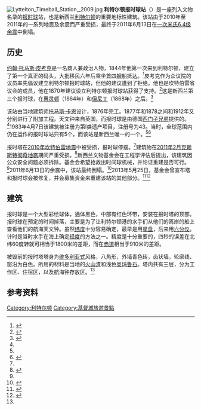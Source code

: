 [[File:Lyttelton_Timeball_Station,_2009.jpg|thumb]]
'''利特尔顿报时球站'''（{{lang-en|Lyttelton Timeball Station}}）是一座列入文物名录的[[报时球|报时球]]站，也是新西兰[[利特尔顿|利特尔顿]]的重要地标性建筑。该站由于2010年至2011年的一系列地震及余震而严重受损，最终于2011年6月13日在[[2011年6月克里斯特彻奇地震|一次米氏6.4级余震]]中倒塌。

==历史==
[[约翰·托马斯·皮考克|约翰·托马斯·皮考克]]是一名商人兼政治人物，1844年他第一次来到利特尔顿，建立了第一个真正的码头，大批移民六年后乘坐[[首四艘船|首四艘船]]抵达。<ref name="obituary">{{cite news|url=http://paperspast.natlib.govt.nz/cgi-bin/paperspast?a=d&cl=search&d=TS19051020.2.29|title=Obituary.|date=20 October 1905|issue=8451|publisher=The Star|pages=3|accessdate=2014-07-26|archive-date=2016-03-03|archive-url=https://web.archive.org/web/20160303223219/http://paperspast.natlib.govt.nz/cgi-bin/paperspast?a=d&cl=search&d=TS19051020.2.29|dead-url=no}}</ref>皮考克作为众议院的议员率先倡议建立利特尔顿报时球站，但他的建议遭到了拒绝。他也是坎特伯雷省议会的成员，他在1870年建议设立利特尔顿报时球站获得了支持。<ref>{{cite news|title=Provincial Council|url=http://paperspast.natlib.govt.nz/cgi-bin/paperspast?a=d&cl=search&d=TS18701006.2.7|accessdate=2014-07-26|newspaper=The Star|date=6 October 1870|issue=740|page=2|archive-date=2013-10-25|archive-url=https://web.archive.org/web/20131025062833/http://paperspast.natlib.govt.nz/cgi-bin/paperspast?a=d&cl=search&d=TS18701006.2.7|dead-url=no}}</ref>这是新西兰第三个报时球，在[[惠灵顿|惠灵顿]]（1864年）和[[但尼丁|但尼丁]]（1868年）之后。<ref name=register>{{cite web|title=Timeball Station|work=The Register|publisher=New Zealand Historic PlacesTrust|url=http://www.heritage.org.nz/places/places-to-visit/canterbury-region/lyttelton-timeball|accessdate=2014-07-26|archive-date=2020-10-28|archive-url=https://web.archive.org/web/20201028195044/https://www.heritage.org.nz/places/places-to-visit/canterbury-region/lyttelton-timeball|dead-url=no}}</ref>

该站由当地建筑师[[托马斯·卡恩|托马斯·卡恩]]设计，1876年完工。1877年和1878之间和1912年又分别进行了附加工程。天文钟来自英国，而报时球是由德国[[西门子公司|西门子兄弟]]提供的。<ref name=register/>1983年4月7日该建筑被注册为第I类遗产项目，注册号为43。当时，全球范围内仍在运作的报时球站只有5个，而该站是新西兰唯一的一个。<ref name=register /><ref name="Press demolition">{{cite news|last=Gates|first=Charlie|title=Timeball Station to be demolished|url=http://www.stuff.co.nz/national/christchurch-earthquake/4731937/Timeball-Station-to-be-demolished|accessdate=2014-07-26|newspaper=The Press|date=2014-07-26|archive-date=2020-01-28|archive-url=https://web.archive.org/web/20200128214000/http://www.stuff.co.nz/national/christchurch-earthquake/4731937/Timeball-Station-to-be-demolished|dead-url=no}}</ref>

报时塔在[[2010年坎特伯雷地震|2010年坎特伯雷地震]]中被受损，报时球停摆。<ref name="Press demolition" />建筑物在[[2011年2月克赖斯特彻奇地震|2011年2月克赖斯特彻奇地震]]期间严重受损。<ref name=trust>{{cite web|title=Historic Timeball Station to be dismantled|publisher=New Zealand Historic Places Trust|url=http://www.historic.org.nz/en/News/2011-March4-Timeball.aspx|accessdate=2014-07-26|archive-url=https://www.webcitation.org/68giYSiae?url=http://www.historic.org.nz/en/News/2011-March4-Timeball.aspx|archive-date=2012-06-25|dead-url=yes}}</ref>新西兰文物基金会在工程学评估后提出，该建筑因公众安全问题必须拆除。基金会希望抢救出时间球机械，并论证重建是否可行。<ref name=trust/>2011年6月13日的余震中，该站最终倒塌。<ref name=nzherald>{{cite news|title=Timeball Station collapses in quake|url=http://www.nzherald.co.nz/christchurch-earthquake/news/article.cfm?c_id=1502981&objectid=10731994|accessdate=13 June 2011|newspaper=The New Zealand Herald|date=2014-07-26|archive-date=2018-11-18|archive-url=https://web.archive.org/web/20181118164447/https://www.nzherald.co.nz/christchurch-earthquake/news/article.cfm?c_id=1502981&objectid=10731994|dead-url=no}}</ref>2013年5月25日，基金会曾宣布塔和报时球会被修复，并会募集资金来重建该站的其他部分。<ref name="Landmark Inc helps save Lytellton Timeball with...">{{cite web|last=Lee|first=Francesca|title=Million dollar donation to rebuild Lyttelton Timeball|url=http://www.stuff.co.nz/the-press/news/hills-and-harbour/8717525/Million-dollar-donation-to-rebuild-Lyttelton-Timeball|work=Stuff|accessdate=2014-07-26|publisher=stuff.co.nz|date=|archive-date=2013-10-14|archive-url=https://web.archive.org/web/20131014211201/http://www.stuff.co.nz/the-press/news/hills-and-harbour/8717525/Million-dollar-donation-to-rebuild-Lyttelton-Timeball|dead-url=yes}}</ref><ref name="Radio New Zealand : News : Christchurch Earthquake : $1m donation to rebuild timeball:">{{cite web|title=$1m donation to rebuild timeball|url=http://www.radionz.co.nz/news/canterbury-earthquake/136033/$1m-donation-to-rebuild-timeball|work=Radio New Zealand|accessdate=2013-05-25|publisher=radionz.co.nz|date=2014-07-26|archive-date=2018-11-18|archive-url=https://web.archive.org/web/20181118164446/https://www.radionz.co.nz/news/canterbury-earthquake/136033/$1m-donation-to-rebuild-timeball|dead-url=no}}</ref>

==建筑==
报时球是一个大型彩绘球体，通体黑色，中部有红色环带，安装在报时塔的顶部。报时球在预定的时间掉落，主要是为了让利特尔顿港的水手们从他们的离岸的船上查看他们的航海天文钟。虽然[[纬度|纬度]]十分容易确定，最早是用[[星盘|星盘]]，后来用[[六分仪|六分仪]]。计时是当时水手在海上确定[[经度|经度]]的方法之一。精度是十分重要的，四秒的误差在北纬60度转就可相当于1800米的差距，而在[[赤道|赤道]]相当于910米的差距。

被毁前的报时塔塔身为[[维多利亚时代|维多利亚式]]风格，八角形，外墙青色砖，齿状墙。轮廓线、窗沿为白色。所用的材料是当地的[[火山渣|火山渣]]和浅色[[奥玛鲁石|奥玛鲁石]]。塔内共有三层，分为工作区、住宿区，以及航海钟存放区。<ref name=register/>

==参考资料==
{{reflist}}

[[Category:利特尔顿|Category:利特尔顿]]
[[Category:基督城旅遊景點|Category:基督城旅遊景點]]